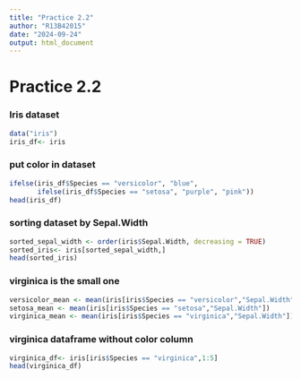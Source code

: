 ```yaml
---
title: "Practice 2.2"
author: "R13B42015"
date: "2024-09-24"
output: html_document
---
```


# Practice 2.2
### Iris dataset
```r
data("iris")
iris_df<- iris
```

### put color in dataset
```r
ifelse(iris_df$Species == "versicolor", "blue", 
       ifelse(iris_df$Species == "setosa", "purple", "pink"))
head(iris_df)
```

### sorting dataset by Sepal.Width
```r
sorted_sepal_width <- order(iris$Sepal.Width, decreasing = TRUE)  
sorted_iris<- iris[sorted_sepal_width,]
head(sorted_iris)
```

### virginica is the small one
```r
versicolor_mean <- mean(iris[iris$Species == "versicolor","Sepal.Width"])
setosa_mean <- mean(iris[iris$Species == "setosa","Sepal.Width"])
virginica_mean <- mean(iris[iris$Species == "virginica","Sepal.Width"])
```
### virginica dataframe without color column
```r
virginica_df<- iris[iris$Species == "virginica",1:5]
head(virginica_df)
```
